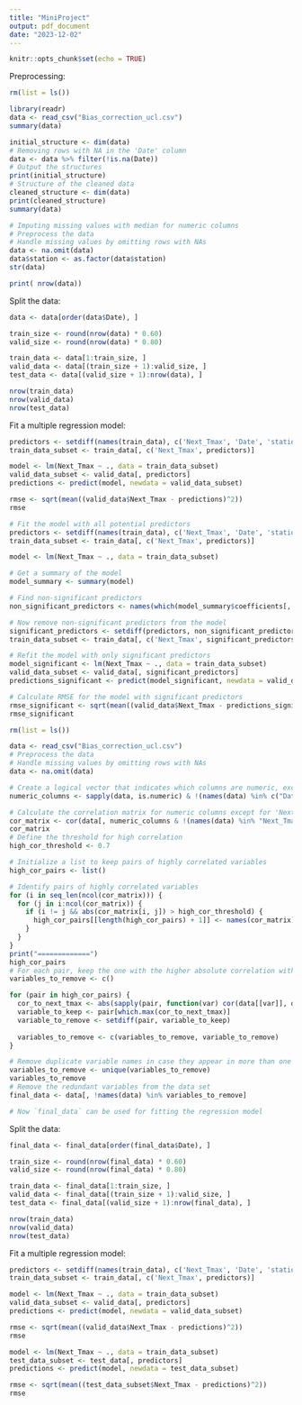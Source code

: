 ```yaml
---
title: "MiniProject"
output: pdf_document
date: "2023-12-02"
---
```



```r
knitr::opts_chunk$set(echo = TRUE)
```

Preprocessing:
```r
rm(list = ls())

library(readr)
data <- read_csv("Bias_correction_ucl.csv")
summary(data)
```

```r
initial_structure <- dim(data)
# Removing rows with NA in the 'Date' column
data <- data %>% filter(!is.na(Date))
# Output the structures
print(initial_structure)
# Structure of the cleaned data
cleaned_structure <- dim(data)
print(cleaned_structure)
summary(data)

```


```r
# Imputing missing values with median for numeric columns
# Preprocess the data
# Handle missing values by omitting rows with NAs
data <- na.omit(data)
data$station <- as.factor(data$station)
str(data)
```

```r
print( nrow(data))
```

Split the data:
```r
data <- data[order(data$Date), ]

train_size <- round(nrow(data) * 0.60)
valid_size <- round(nrow(data) * 0.80)

train_data <- data[1:train_size, ]
valid_data <- data[(train_size + 1):valid_size, ]
test_data <- data[(valid_size + 1):nrow(data), ]

nrow(train_data)
nrow(valid_data)
nrow(test_data)

```


Fit a multiple regression model:
```r
predictors <- setdiff(names(train_data), c('Next_Tmax', 'Date', 'station'))
train_data_subset <- train_data[, c('Next_Tmax', predictors)]

model <- lm(Next_Tmax ~ ., data = train_data_subset)
valid_data_subset <- valid_data[, predictors]
predictions <- predict(model, newdata = valid_data_subset)

rmse <- sqrt(mean((valid_data$Next_Tmax - predictions)^2))
rmse
```
```r
# Fit the model with all potential predictors
predictors <- setdiff(names(train_data), c('Next_Tmax', 'Date', 'station'))
train_data_subset <- train_data[, c('Next_Tmax', predictors)]

model <- lm(Next_Tmax ~ ., data = train_data_subset)

# Get a summary of the model
model_summary <- summary(model)

# Find non-significant predictors
non_significant_predictors <- names(which(model_summary$coefficients[, "Pr(>|t|)"] > 0.05))

# Now remove non-significant predictors from the model
significant_predictors <- setdiff(predictors, non_significant_predictors)
train_data_subset <- train_data[, c('Next_Tmax', significant_predictors)]

# Refit the model with only significant predictors
model_significant <- lm(Next_Tmax ~ ., data = train_data_subset)
valid_data_subset <- valid_data[, significant_predictors]
predictions_significant <- predict(model_significant, newdata = valid_data_subset)

# Calculate RMSE for the model with significant predictors
rmse_significant <- sqrt(mean((valid_data$Next_Tmax - predictions_significant)^2))
rmse_significant
```

```r
rm(list = ls())

data <- read_csv("Bias_correction_ucl.csv")
# Preprocess the data
# Handle missing values by omitting rows with NAs
data <- na.omit(data)

# Create a logical vector that indicates which columns are numeric, excluding 'Date' and 'station'
numeric_columns <- sapply(data, is.numeric) & !(names(data) %in% c("Date", "station"))

# Calculate the correlation matrix for numeric columns except for 'Next_Tmax'
cor_matrix <- cor(data[, numeric_columns & !(names(data) %in% "Next_Tmax")])
cor_matrix
# Define the threshold for high correlation
high_cor_threshold <- 0.7

# Initialize a list to keep pairs of highly correlated variables
high_cor_pairs <- list()

# Identify pairs of highly correlated variables
for (i in seq_len(ncol(cor_matrix))) {
  for (j in i:ncol(cor_matrix)) {
    if (i != j && abs(cor_matrix[i, j]) > high_cor_threshold) {
      high_cor_pairs[[length(high_cor_pairs) + 1]] <- names(cor_matrix)[c(i, j)]
    }
  }
}
print("=============")
high_cor_pairs
# For each pair, keep the one with the higher absolute correlation with Next_Tmax
variables_to_remove <- c()

for (pair in high_cor_pairs) {
  cor_to_next_tmax <- abs(sapply(pair, function(var) cor(data[[var]], data[["Next_Tmax"]])))
  variable_to_keep <- pair[which.max(cor_to_next_tmax)]
  variable_to_remove <- setdiff(pair, variable_to_keep)
  
  variables_to_remove <- c(variables_to_remove, variable_to_remove)
}

# Remove duplicate variable names in case they appear in more than one pair
variables_to_remove <- unique(variables_to_remove)
variables_to_remove
# Remove the redundant variables from the data set
final_data <- data[, !names(data) %in% variables_to_remove]

# Now `final_data` can be used for fitting the regression model

```

Split the data:
```r
final_data <- final_data[order(final_data$Date), ]

train_size <- round(nrow(final_data) * 0.60)
valid_size <- round(nrow(final_data) * 0.80)

train_data <- final_data[1:train_size, ]
valid_data <- final_data[(train_size + 1):valid_size, ]
test_data <- final_data[(valid_size + 1):nrow(final_data), ]

nrow(train_data)
nrow(valid_data)
nrow(test_data)

```

Fit a multiple regression model:
```r
predictors <- setdiff(names(train_data), c('Next_Tmax', 'Date', 'station'))
train_data_subset <- train_data[, c('Next_Tmax', predictors)]

model <- lm(Next_Tmax ~ ., data = train_data_subset)
valid_data_subset <- valid_data[, predictors]
predictions <- predict(model, newdata = valid_data_subset)

rmse <- sqrt(mean((valid_data$Next_Tmax - predictions)^2))
rmse

model <- lm(Next_Tmax ~ ., data = train_data_subset)
test_data_subset <- test_data[, predictors]
predictions <- predict(model, newdata = test_data_subset)

rmse <- sqrt(mean((test_data_subset$Next_Tmax - predictions)^2))
rmse
```








